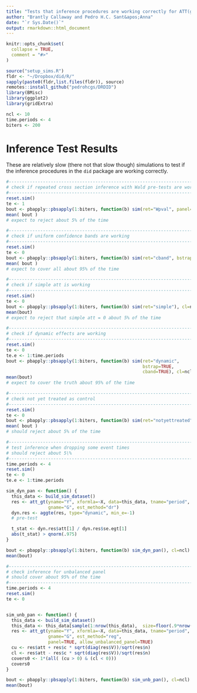 ```yaml
---
title: "Tests that inference procedures are working correctly for ATT(g,t)"
author: "Brantly Callaway and Pedro H.C. Sant&apos;Anna"
date: "`r Sys.Date()`"
output: rmarkdown::html_document
---
```


```r
knitr::opts_chunk$set(
  collapse = TRUE,
  comment = "#>"
)
```

```r
source("setup_sims.R")
fldr <- "~/Dropbox/did/R/"
sapply(paste0(fldr,list.files(fldr)), source)
remotes::install_github("pedrohcgs/DRDID")
library(BMisc)
library(ggplot2)
library(gridExtra)

ncl <- 10
time.periods <- 4
biters <- 200
```

# Inference Test Results

These are relatively slow (there not that slow though) simulations to test if the inference procedures in the `did` package are working correctly.

```r
#-----------------------------------------------------------------------------
# check if repeated cross section inference with Wald pre-tests are working
#-----------------------------------------------------------------------------
reset.sim()
te <- 1
bout <- pbapply::pbsapply(1:biters, function(b) sim(ret="Wpval", panel=FALSE), cl=ncl)
mean( bout )
# expect to reject about 5% of the time
```

```r
#-----------------------------------------------------------------------------
# check if uniform confidence bands are working
#-----------------------------------------------------------------------------
reset.sim()
te <- 0
bout <- pbapply::pbsapply(1:biters, function(b) sim(ret="cband", bstrap=TRUE, cband=TRUE, panel=FALSE), cl=ncl)
mean( bout )
# expect to cover all about 95% of the time
```

```r
#-----------------------------------------------------------------------------
# check if simple att is working
#-----------------------------------------------------------------------------
reset.sim()
te <- 0
bout <- pbapply::pbsapply(1:biters, function(b) sim(ret="simple"), cl=ncl)
mean(bout)
# expect to reject that simple att = 0 about 5% of the time
```

```r
#-----------------------------------------------------------------------------
# check if dynamic effects are working
#-----------------------------------------------------------------------------
reset.sim()
te <- 0
te.e <- 1:time.periods
bout <- pbapply::pbsapply(1:biters, function(b) sim(ret="dynamic",
                                                    bstrap=TRUE,
                                                    cband=TRUE), cl=ncl)
mean(bout)
# expect to cover the truth about 95% of the time
```

```r
#-----------------------------------------------------------------------------
# check not yet treated as control
#-----------------------------------------------------------------------------
reset.sim()
te <- 0
bout <- pbapply::pbsapply(1:biters, function(b) sim(ret="notyettreated", control.group="notyettreated"), cl=ncl)
mean( bout )
# should reject about 5% of the time
```

```r
#-----------------------------------------------------------------------------
# test inference when dropping some event times
# should reject about 5\%
#-----------------------------------------------------------------------------
time.periods <- 4
reset.sim()
te <- 0
te.e <- 1:time.periods

sim_dyn_pan <- function() {
  this_data <- build_sim_dataset()
  res <- att_gt(yname="Y", xformla=~X, data=this_data, tname="period", idname="id",
                gname="G", est_method="dr")
  dyn.res <- aggte(res, type="dynamic", min_e=-1)
  # pre-test

  t_stat <- dyn.res$att[1] / dyn.res$se.egt[1]
  abs(t_stat) > qnorm(.975)
}

bout <- pbapply::pbsapply(1:biters, function(b) sim_dyn_pan(), cl=ncl)
mean(bout)
```

```r
#-----------------------------------------------------------------------------
# check inference for unbalanced panel
# should cover about 95% of the time
#-----------------------------------------------------------------------------
time.periods <- 4
reset.sim()
te <- 0


sim_unb_pan <- function() {
  this_data <- build_sim_dataset()
  this_data <- this_data[sample(1:nrow(this_data),  size=floor(.9*nrow(this_data))),]
  res <- att_gt(yname="Y", xformla=~X, data=this_data, tname="period", idname="id",
                gname="G", est_method="reg", 
                panel=TRUE, allow_unbalanced_panel=TRUE)
  cu <- res$att + res$c * sqrt(diag(res$V))/sqrt(res$n)
  cl <- res$att - res$c * sqrt(diag(res$V))/sqrt(res$n)
  covers0 <- 1*(all( (cu > 0) & (cl < 0)))
  covers0
}

bout <- pbapply::pbsapply(1:biters, function(b) sim_unb_pan(), cl=ncl)
mean(bout)
```
